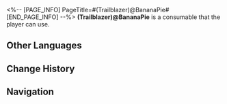 <%-- [PAGE_INFO]
PageTitle=#(Trailblazer)@BananaPie#
[END_PAGE_INFO] --%>
{{Consumable Infobox
|id          = 408803
|image       = Item (Trailblazer)@BananaPie.png{{subst:void|<!--$UPLOAD:<<SpriteOutput/ItemFigures/408803.png>-<Item (Trailblazer)@BananaPie.png>-<Consumable Icons>>-->}}
|type        = Attack Consumables
|rarity      = 4
|effect      = Upon use, increases all ally characters' SPD by 10% and Break Effect by 30% in the next battle.
|description = This is the... mass-produced version of the banana pie you personally made at the Dessert Club. This way, you can share your unique taste with your classmates &mdash; it's said to have received quite high praise. 
|effectType  = 
|effectType2 = 
|effectType3 = 
|recipe      = 
|source1     = [[Chaletka]]
|source2     = 
|source3     = 
}}
{{Description|''"Such a commemorative dessert must be sealed away for safekeeping!"'' <br />''"Eat it, I dare you!"''}}
'''(Trailblazer)@BananaPie''' is a consumable that the player can use.

==Other Languages==
{{Other Languages
|en   = (Trailblazer)@BananaPie
|zhs  = (Trailblazer)©香蕉派
|zht  = (Trailblazer)©香蕉派
|ja   = (Trailblazer)©バナナパイ
|ko   = (Trailblazer)©바나나 파이
|es   = Pastel de plátano de (Trailblazer)
|fr   = (Trailblazer)@Bananatarte
|ru   = Банановый пирог марки © (Trailblazer)
|th   = พายกล้วย (Trailblazer)©
|vi   = (Trailblazer)@Bánh Chuối
|de   = (Trailblazer)© Bananenkuchen
|id   = (Trailblazer)@BananaPie
|pt   = (Trailblazer)@TortaDeBanana
}}

==Change History==
{{Change History|2.6}}

==Navigation==
{{Consumable Navbox}}
